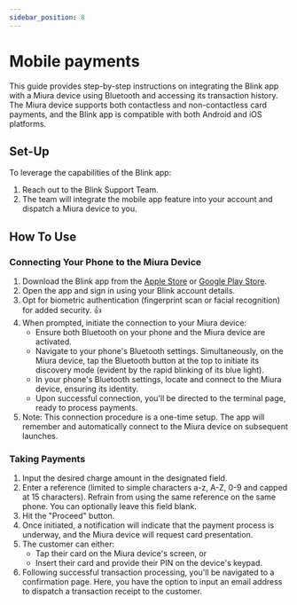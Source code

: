 ```yaml
---
sidebar_position: 8
---
```


# Mobile payments

This guide provides step-by-step instructions on integrating the Blink app with a Miura device using Bluetooth and accessing its transaction history. The Miura device supports both contactless and non-contactless card payments, and the Blink app is compatible with both Android and iOS platforms.

## Set-Up

To leverage the capabilities of the Blink app:
1. Reach out to the Blink Support Team.
2. The team will integrate the mobile app feature into your account and dispatch a Miura device to you.

## How To Use

### Connecting Your Phone to the Miura Device

1. Download the Blink app from the [Apple Store](#) or [Google Play Store](#).
2. Open the app and sign in using your Blink account details.
3. Opt for biometric authentication (fingerprint scan or facial recognition) for added security. 👍
4. When prompted, initiate the connection to your Miura device:
   - Ensure both Bluetooth on your phone and the Miura device are activated.
   - Navigate to your phone's Bluetooth settings. Simultaneously, on the Miura device, tap the Bluetooth button at the top to initiate its discovery mode (evident by the rapid blinking of its blue light).
   - In your phone's Bluetooth settings, locate and connect to the Miura device, ensuring its identity.
   - Upon successful connection, you'll be directed to the terminal page, ready to process payments.
5. Note: This connection procedure is a one-time setup. The app will remember and automatically connect to the Miura device on subsequent launches.

### Taking Payments

1. Input the desired charge amount in the designated field.
2. Enter a reference (limited to simple characters a-z, A-Z, 0-9 and capped at 15 characters). Refrain from using the same reference on the same phone. You can optionally leave this field blank.
3. Hit the "Proceed" button.
4. Once initiated, a notification will indicate that the payment process is underway, and the Miura device will request card presentation.
5. The customer can either:
   - Tap their card on the Miura device's screen, or
   - Insert their card and provide their PIN on the device's keypad.
6. Following successful transaction processing, you'll be navigated to a confirmation page. Here, you have the option to input an email address to dispatch a transaction receipt to the customer.

